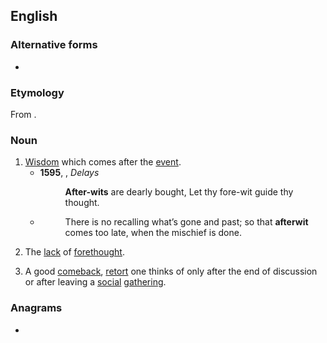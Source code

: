 {{also|after-wit}}
==English==

===Alternative forms===
* {{alter|en|after-wit}}

===Etymology===
From {{prefix|en|after|wit}}.

===Noun===
{{en-noun|~}}

# [[wisdom|Wisdom]] which comes after the [[event]].
#* '''1595''', {{ww|Robert Southwell}}, ''Delays''
#*: '''After-wits''' are dearly bought, Let thy fore-wit guide thy thought.
#* {{RQ:L'Estrange Fables}}
#*: There is no recalling what’s gone and past; so that '''afterwit''' comes too late, when the mischief is done.
# The [[lack]] of [[forethought]].
#: {{ant|en|forewit}}
# A good [[comeback]], [[retort]] one thinks of only after the end of discussion or after leaving a [[social]] [[gathering]].
#: {{syn|en|l'esprit de l'escalier|staircase wit|{{qualifier|neologism}} [[retrotort]]}}

===Anagrams===
* {{anagrams|en|a=aefirttw|waterfit}}